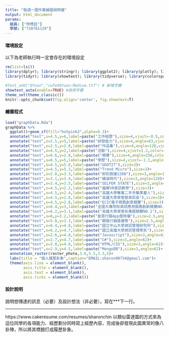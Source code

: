 ```yaml
---
title: "每週一圖作業繪圖說明檔"
output: html_document
params:
  組員: ["林應廷"]  
  學號: ["710761129"]
---
```


#### 環境設定

以下為老師執行時一定會存在的環境設定
```r
rm(list=ls())
library(dplyr); library(stringr); library(ggplot2); library(plotly); library(lubridate); library(readr); library(colorspace); library(grDevices); library(shiny); library(shinyjs); library(scales);library(sf);library(magick)
library(tidyr); library(showtext); library(tidyverse); library(colorspace)

#font_add("QYuan","cwTeXQYuan-Medium.ttf") # 新增字體
showtext_auto(enable=TRUE) #啟用字體
theme_set(theme_classic())
knitr::opts_chunk$set(fig.align='center', fig.showtext=T)
```



#### 繪圖程式

```r
load("graphData.Rda")
graphData %>%
  ggplot()+geom_sf(fill="hotpink2",alpha=0.3)+
  annotate("text",x=4.5,y=6,label=paste("工作經歷"),size=4,vjust=-0.5,color="red")+
  annotate("text",x=2.5,y=5,label=paste("研發能力"),size=4,angle=63,vjust=-0.5,color="red")+
  annotate("text",x=2.5,y=2.8,label=paste("作品集"),size=4,angle=120,vjust=0.5,color="red")+
  annotate("text",x=4.5,y=2,label=paste("活動"),size=4,vjust=1.2,color="red")+
  annotate("text",x=6.6,y=2.8,label=paste("競賽"),size=4,angle=250,color="red")+
  annotate("text",x=6.5,y=5,label=paste("學歷"),size=4,vjust=-1.1,angle=-63,color="red")+
  annotate("text",x=4.5,y=5.8,label=paste("UGOTIT"),size=3)+
  annotate("text",x=4.5,y=5.3,label=paste("Trend Micro"),size=3)+
  annotate("text",x=2.8,y=3.3,label=paste("即刻救援1280"),size=3,angle=120)+
  annotate("text",x=3.1,y=3.4,label=paste("磺溪時代"),size=3,angle=120)+
  annotate("text",x=3.4,y=3.5,label=paste("SELFER STATE"),size=3,angle=120)+
  annotate("text",x=4.5,y=2.2,label=paste("偏鄉VR資訊教學"),size=3)+
  annotate("text",x=4.5,y=2.4,label=paste("高雄大學畢業二手市集策畫人"),size=3)+
  annotate("text",x=4.5,y=2.6,label=paste("高雄大學資管營資訊長"),size=3)+
  annotate("text",x=4.5,y=2.8,label=paste("ECIC電子商務創意競賽"),size=3)+
  annotate("text",x=6.4,y=3,label=paste("全國大專院校資訊應用服務創新競賽NO.3"),size=2.5,angle=244)+
  annotate("text",x=6.2,y=3.1,label=paste("高雄大學資管系專題競賽NO.1"),size=2.5,angle=244)+
  annotate("text",x=6,y=3.2,label=paste("創意行銷App獎特優"),size=2.5,angle=244)+
  annotate("text",x=5.8,y=3.3,label=paste("網路行銷獎優等"),size=2.5,angle=244)+
  annotate("text",x=6.4,y=4.8,label=paste("國立中山大學資訊管理研究所"),size=2.5,angle=-63)+
  annotate("text",x=6.2,y=4.7,label=paste("國立高雄大學資訊管理學系"),size=2.5,angle=-63)+
  annotate("text",x=2.6,y=4.8,label=paste("Javascript"),size=3,angle=62)+
  annotate("text",x=2.7,y=4.7,label=paste("C#"),size=3,angle=62)+
  annotate("text",x=2.8,y=4.6,label=paste("HTML/CSS"),size=3,angle=62)+
  annotate("text",x=2.9,y=4.5,label=paste("MongoDB"),size=3,angle=62)+
  annotation_raster(raster_photo,3.6,5.5,3.3,5)+
  labs(title = "個人履歷卦象",caption="EMAIL:sharon00734@gmail.com")+
  theme(axis.line = element_blank(),
        axis.title = element_blank(),
        axis.text = element_blank(),
        axis.ticks = element_blank())
```



#### 設計說明
說明想傳達的訊息（必要）及設計想法（非必要）。寫在***下一行。

*** 
https://www.cakeresume.com/resumes/sharonchin
以類似雷達圖的方式來為這位同學的各項能力、經歷劃分同時寫上經歷內容，完成後卻發現此圖異常的像八卦陣，所以將其標題打成履歷卦象。
